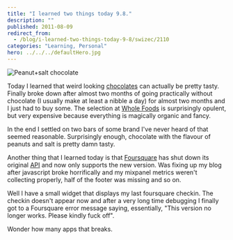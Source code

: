 ```yaml
---
title: "I learned two things today 9.8."
description: ""
published: 2011-08-09
redirect_from:
  - /blog/i-learned-two-things-today-9-8/swizec/2110
categories: "Learning, Personal"
hero: ../../../defaultHero.jpg
---
```


![](https://swizec.com/wp-content/uploads/2011/08/07ad0f735cb64150992323a48cc29fbc_75.jpg "Peanut+salt chocolate")

Today I learned that weird looking [chocolates](http://en.wikipedia.org/wiki/Chocolate "Chocolate") can actually be pretty tasty. Finally broke down after almost two months of going practically without chocolate (I usually make at least a nibble a day) for almost two months and I just had to buy some. The selection at [Whole Foods](http://en.wikipedia.org/wiki/Whole_Foods_Market) is surprisingly opulent, but very expensive because everything is magically organic and fancy.

In the end I settled on two bars of some brand I've never heard of that seemed reasonable. Surprisingly enough, chocolate with the flavour of peanuts and salt is pretty damn tasty.

Another thing that I learned today is that [Foursquare](http://www.foursquare.com/ "Foursquare") has shut down its original [API](http://en.wikipedia.org/wiki/Application_programming_interface "Application programming interface") and now only supports the new version. Was fixing up my blog after javascript broke horrifically and my mixpanel metrics weren't collecting properly, half of the footer was missing and so on.

Well I have a small widget that displays my last foursquare checkin. The checkin doesn't appear now and after a very long time debugging I finally got to a Foursquare error message saying, essentially, "This version no longer works. Please kindly fuck off".

Wonder how many apps that breaks.

